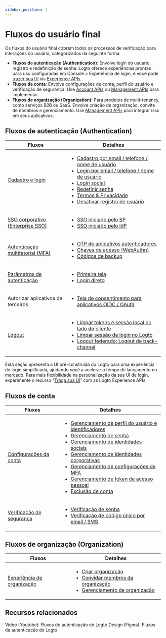 ```yaml
---
sidebar_position: 1
---
```


# Fluxos do usuário final

Os fluxos do usuário final cobrem todos os processos de verificação para interações do usuário, categorizados da seguinte forma:

- **Fluxos de autenticação (Authentication)**: Envolve login do usuário, registro e redefinição de senha. Logto oferece experiências prontas para uso configuradas em <CloudLink to="/sign-in-experience">Console > Experiência de login</CloudLink>, e você pode [trazer sua UI](/customization/bring-your-ui) via [Experience APIs](https://openapi.logto.io/group/endpoint-experience).
- **Fluxos de conta**: Envolve configurações de conta, perfil do usuário e verificação de segurança. Use [Account APIs](https://openapi.logto.io/group/endpoint-account-center) ou [Management APIs](https://openapi.logto.io/operation/operation-getuser) para implementar.
- **Fluxos de organização (Organization)**: Para produtos de multi-tenancy, como serviços B2B ou SaaS. Envolve criação de organização, convite de membros e gerenciamento. Use [Management APIs](https://openapi.logto.io/operation/operation-listorganizations) para integrar isso em seus aplicativos.

## Fluxos de autenticação (Authentication)

| Fluxos                                                                  | Detalhes                                                                                                                                                                                                                                                                                                                                                                                                                                                                                                                                                                   |
| ----------------------------------------------------------------------- | -------------------------------------------------------------------------------------------------------------------------------------------------------------------------------------------------------------------------------------------------------------------------------------------------------------------------------------------------------------------------------------------------------------------------------------------------------------------------------------------------------------------------------------------------------------------------- |
| [Cadastro e login](/end-user-flows/sign-up-and-sign-in)                 | <ul><li>[Cadastro por email / telefone / nome de usuário](/end-user-flows/sign-up-and-sign-in/sign-up)</li><li>[Login por email / telefone / nome de usuário](/end-user-flows/sign-up-and-sign-in/sign-in)</li><li>[Login social](/end-user-flows/sign-up-and-sign-in/social-sign-in)</li><li>[Redefinir senha](/end-user-flows/sign-up-and-sign-in/reset-password)</li><li>[Termos & Privacidade](/end-user-flows/sign-up-and-sign-in/terms-and-privacy)</li><li>[Desativar registro de usuário](/end-user-flows/sign-up-and-sign-in/disable-user-registration)</li></ul> |
| [SSO corporativo (Enterprise SSO)](/end-user-flows/enterprise-sso)      | <ul><li>[SSO iniciado pelo SP](/end-user-flows/enterprise-sso/sp-initiated-sso)</li><li>[SSO iniciado pelo IdP](/end-user-flows/enterprise-sso/idp-initiated-sso)</li></ul>                                                                                                                                                                                                                                                                                                                                                                                                |
| [Autenticação multifatorial (MFA)](/end-user-flows/mfa)                 | <ul><li>[OTP de aplicativos autenticadores](/end-user-flows/mfa/authenticator-app-otp)</li><li>[Chaves de acesso (WebAuthn)](/end-user-flows/mfa/webauthn)</li><li>[Códigos de backup](/end-user-flows/mfa/backup-codes)</li></ul>                                                                                                                                                                                                                                                                                                                                         |
| [Parâmetros de autenticação](/end-user-flows/authentication-parameters) | <ul><li>[Primeira tela](/end-user-flows/authentication-parameters/first-screen)</li><li>[Login direto](/end-user-flows/authentication-parameters/direct-sign-in)</li></ul>                                                                                                                                                                                                                                                                                                                                                                                                 |
| Autorizar aplicativos de terceiros                                      | <ul><li>[Tela de consentimento para aplicativos OIDC / OAuth](/end-user-flows/consent-screen)</li></ul>                                                                                                                                                                                                                                                                                                                                                                                                                                                                    |
| [Logout](/end-user-flows/sign-out)                                      | <ul><li>[Limpar tokens e sessão local no lado do cliente](/end-user-flows/sign-out/#clear-tokens-and-local-session-at-the-client-side)</li><li>[Limpar sessão de login no Logto](/end-user-flows/sign-out/#clear-sign-in-session-at-logto)</li><li>[Logout federado: Logout de back-channel](/end-user-flows/sign-out/#federated-sign-out-back-channel-logout)</li></ul>                                                                                                                                                                                                   |

Esta seção apresenta a UI pré-construída do Logto para uma experiência de login simplificada, ajudando você a acelerar o tempo de lançamento no mercado. Para mais flexibilidade na personalização da sua UI de login, experimente o recurso “[Traga sua UI](/customization/bring-your-ui)” com as Logto Experience APIs.

## Fluxos de conta

| Fluxos                                                            | Detalhes                                                                                                                                                                                                                                                                                                                                                                                                                                                                                                                                                                                                                                                                                                                                                                                                                                                                                                     |
| ----------------------------------------------------------------- | ------------------------------------------------------------------------------------------------------------------------------------------------------------------------------------------------------------------------------------------------------------------------------------------------------------------------------------------------------------------------------------------------------------------------------------------------------------------------------------------------------------------------------------------------------------------------------------------------------------------------------------------------------------------------------------------------------------------------------------------------------------------------------------------------------------------------------------------------------------------------------------------------------------ |
| [Configurações da conta](/end-user-flows/account-settings)        | <ul><li>[Gerenciamento de perfil do usuário e identificadores](/end-user-flows/account-settings/by-management-api#user-profile-and-identifiers-management-apis)</li><li>[Gerenciamento de senha](/end-user-flows/account-settings/by-management-api#user-password-management)</li><li>[Gerenciamento de identidades sociais](/end-user-flows/account-settings/by-management-api#user-social-identities-management)</li><li>[Gerenciamento de identidades corporativas](/end-user-flows/account-settings/by-management-api#user-enterprise-identities-management)</li><li>[Gerenciamento de configurações de MFA](/end-user-flows/account-settings/by-management-api#user-mfa-settings-management)</li><li>[Gerenciamento de token de acesso pessoal](/user-management/personal-access-token)</li><li>[Exclusão de conta](/end-user-flows/account-settings/by-management-api#user-account-deletion)</li></ul> |
| [Verificação de segurança](/end-user-flows/security-verification) | <ul><li>[Verificação de senha](/end-user-flows/security-verification/by-management-api#password-verification)</li><li>[Verificação de código único por email / SMS](/end-user-flows/security-verification/by-management-api#emailsms-one-time-code-verification)</li></ul>                                                                                                                                                                                                                                                                                                                                                                                                                                                                                                                                                                                                                                   |

## Fluxos de organização (Organization)

| Fluxos                                                                | Detalhes                                                                                                                                                                                                                                                                                                                  |
| --------------------------------------------------------------------- | ------------------------------------------------------------------------------------------------------------------------------------------------------------------------------------------------------------------------------------------------------------------------------------------------------------------------- |
| [Experiência de organização](/end-user-flows/organization-experience) | <ul><li>[Criar organização](/end-user-flows/organization-experience/create-organization)</li><li>[Convidar membros da organização](/end-user-flows/organization-experience/invite-organization-members)</li><li>[Gerenciamento de organização](/end-user-flows/organization-experience/organization-management)</li></ul> |

## Recursos relacionados

<Url href="https://www.youtube.com/playlist?list=PLy2Il6wrD_fwhMhj-7lS5s94PVE2DAJYg">
  Vídeo (Youtube): Fluxos de autenticação do Logto
</Url>
<Url href="https://www.figma.com/community/file/1260495684847942413/logto-sign-in-experience">
  Design (Figma): Fluxos de autenticação do Logto
</Url>
